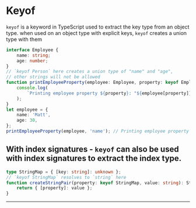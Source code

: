 # Keyof

`keyof` is a keyword in TypeScript used to extract the key type from an object type. when used on an object type with explicit keys, `keyof` creates a union type with them

```ts copy
interface Employee {
	name: string;
	age: number;
}
// `keyof Person` here creates a union type of "name" and "age",
// other strings will not be allowed
function printEmployeeProperty(employee: Employee, property: keyof Employee) {
	console.log(
		`Printing employee property ${property}: "${employee[property]}"`
	);
}
let employee = {
	name: 'Matt',
	age: 30,
};
printEmployeeProperty(employee, 'name'); // Printing employee property name: "Matt"
```

## With index signatures - `keyof` can also be used with index signatures to extract the index type.

```ts copy
type StringMap = { [key: string]: unknown };
// `keyof StringMap` resolves to `string` here
function createStringPair(property: keyof StringMap, value: string): StringMap {
	return { [property]: value };
}
```

---
